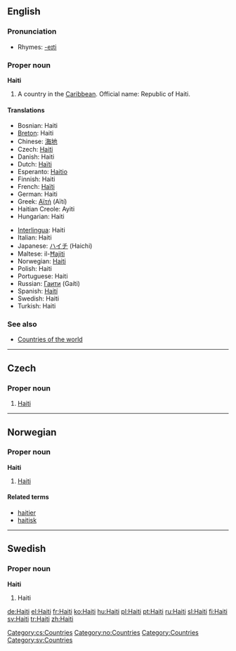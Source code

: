 ==English==

===Pronunciation===
*Rhymes: [[Rhymes:English:-eɪti|-eɪti]]

===Proper noun===
{{wikipedia}}
'''Haiti'''

# A country in the [[Caribbean]]. Official name: Republic of Haiti.

====Translations====
{{rfc-level|Translations at L3+ (AutoFormat would have corrected level of Translations)}}
{{top}}
*Bosnian: Haiti {{m}}
*[[Breton]]: Haiti
*Chinese: [[海地]]
* Czech: [[#Czech|Haiti]] {{n}}
*Danish: Haiti
*Dutch: [[Haïti]]
*Esperanto: [[Haitio]]
*Finnish: Haiti
*French: [[Haïti]]
*German: Haiti
*Greek: [[Αϊτή]] (Aïtí)
*Haitian Creole: Ayiti
*Hungarian: Haiti
{{mid}}
*[[Interlingua]]: Haiti
*Italian: Haiti
*Japanese: [[ハイチ]] (Haichi)
*Maltese: il-[[Ħajiti]]
*Norwegian: [[#Norwegian|Haiti]]
*Polish: Haiti
*Portuguese: Haiti
*Russian: [[Гаити]] (Gaíti)
*Spanish: [[Haití]]
*Swedish: Haiti
*Turkish: Haiti
{{bottom}}

===See also===
* [[Countries of the world]]

----

==Czech==

===Proper noun===
{{cs-proper noun|g=n}}

# [[#English|Haiti]]

[[Category:cs:Countries]]
----
==Norwegian==

===Proper noun===
'''Haiti'''

# [[#English|Haiti]]

====Related terms====
*[[haitier]]
*[[haitisk]]

[[Category:no:Countries]]

----

==Swedish==

===Proper noun===
'''Haiti'''

# Haiti

[[Category:Countries]]
[[Category:sv:Countries]]

[[de:Haiti]]
[[el:Haiti]]
[[fr:Haiti]]
[[ko:Haiti]]
[[hu:Haiti]]
[[pl:Haiti]]
[[pt:Haiti]]
[[ru:Haiti]]
[[sl:Haiti]]
[[fi:Haiti]]
[[sv:Haiti]]
[[tr:Haiti]]
[[zh:Haiti]]